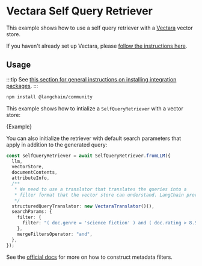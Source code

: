 # Vectara Self Query Retriever

This example shows how to use a self query retriever with a [Vectara](https://vectara.com/) vector store.

If you haven't already set up Vectara, please [follow the instructions here](/docs/integrations/vectorstores/vectara.mdx).

## Usage

:::tip
See [this section for general instructions on installing integration packages](/docs/get_started/installation#installing-integration-packages).
:::

```bash npm2yarn
npm install @langchain/community
```

This example shows how to intialize a `SelfQueryRetriever` with a vector store:


<CodeBlock language="typescript">{Example}</CodeBlock>

You can also initialize the retriever with default search parameters that apply in
addition to the generated query:

```typescript
const selfQueryRetriever = await SelfQueryRetriever.fromLLM({
  llm,
  vectorStore,
  documentContents,
  attributeInfo,
  /**
   * We need to use a translator that translates the queries into a
   * filter format that the vector store can understand. LangChain provides one here.
   */
  structuredQueryTranslator: new VectaraTranslator()(),
  searchParams: {
    filter: {
      filter: "( doc.genre = 'science fiction' ) and ( doc.rating > 8.5 )",
    },
    mergeFiltersOperator: "and",
  },
});
```

See the [official docs](https://docs.vectara.com/) for more on how to construct metadata filters.

